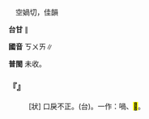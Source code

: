 
=={{ruby|咼|ㄎㄨㄞ}}==

　空媧切，佳韻

'''台甘''' {{ruby|(文)|ㄍㄜ}}{{ruby|。|ㄎㄨㄚ}}∥

'''國音''' <rt>ㄎㄨㄞ</rt>∥

'''普閩''' 未收。

    

==='''『{{ruby|咼|ㄎㄨㄞ}}』'''===
: [狀] 口戾不正。(台){{ruby|嘴|ㄘㄨㄧ˪}}{{ruby|歪|ㄨㆮ/ㄨㄞ}}。一作：喎、<mark>&#xf90ac;</mark>。
    
